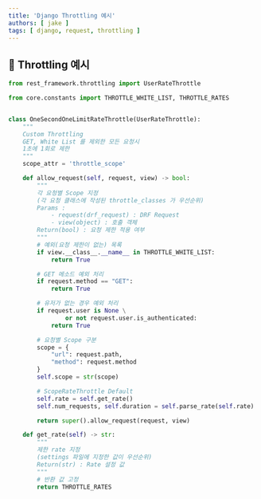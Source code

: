 ```yaml
---
title: 'Django Throttling 예시'
authors: [ jake ]
tags: [ django, request, throttling ]
---
```


## 🐥 Throttling 예시

```python
from rest_framework.throttling import UserRateThrottle

from core.constants import THROTTLE_WHITE_LIST, THROTTLE_RATES


class OneSecondOneLimitRateThrottle(UserRateThrottle):
    """
    Custom Throttling
    GET, White List 를 제외한 모든 요청시
    1초에 1회로 제한
    """
    scope_attr = 'throttle_scope'

    def allow_request(self, request, view) -> bool:
        """
        각 요청별 Scope 지정
        (각 요청 클래스에 작성된 throttle_classes 가 우선순위)
        Params :
            - request(drf_request) : DRF Request
            - view(object) : 호출 객체
        Return(bool) : 요청 제한 적용 여부
        """
        # 예외(요청 제한이 없는) 목록
        if view.__class__.__name__ in THROTTLE_WHITE_LIST:
            return True

        # GET 메소드 예외 처리
        if request.method == "GET":
            return True

        # 유저가 없는 경우 예외 처리
        if request.user is None \
                or not request.user.is_authenticated:
            return True

        # 요청별 Scope 구분
        scope = {
            "url": request.path,
            "method": request.method
        }
        self.scope = str(scope)

        # ScopeRateThrottle Default
        self.rate = self.get_rate()
        self.num_requests, self.duration = self.parse_rate(self.rate)

        return super().allow_request(request, view)

    def get_rate(self) -> str:
        """
        제한 rate 지정
        (settings 파일에 지정한 값이 우선순위)
        Return(str) : Rate 설정 값
        """
        # 반환 값 고정
        return THROTTLE_RATES
```